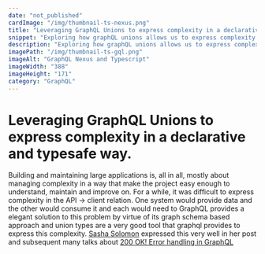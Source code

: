 ```yaml
---
date: "not_published"
cardImage: "/img/thumbnail-ts-nexus.png"
title: "Leveraging GraphQL Unions to express complexity in a declarative and typesafe way"
snippet: "Exploring how graphQL unions allows us to express complexity in a declarative and typesafe way."
description: "Exploring how graphQL unions allows us to express complexity in a declarative and typesafe way."
imagePath: "/img/thumbnail-ts-gql.png"
imageAlt: "GraphQL Nexus and Typescript"
imageWidth: "388"
imageHeight: "171"
category: "GraphQL"
---
```



# Leveraging GraphQL Unions to express complexity in a declarative and typesafe way.

<PostIntro publishedAt="Apr 27th 2021" category="GraphQL" />

Building and maintaining large applications is, all in all, mostly about managing complexity in a way that make the project easy enough to understand, maintain and improve on.
For a while, it was difficult to express complexity in the API -> client relation. One system would provide data and the other would consume it and each would need to
GraphQL provides a elegant solution to this problem by virtue of its graph schema based approach and union types are a very good tool that graphql provides to express this complexity.
[Sasha Solomon](https://twitter.com/sachee) expressed this very well in her post and subsequent many talks about [200 OK! Error handling in GraphQL](https://sachee.medium.com/200-ok-error-handling-in-graphql-7ec869aec9bc)
